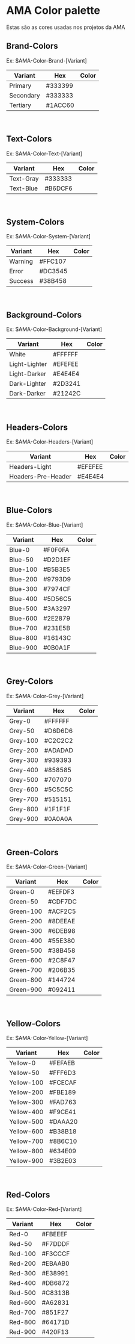 
<Meta title="Foundations/Colors" />


# AMA Color palette
Estas são as cores usadas nos projetos da AMA


## Brand-Colors
Ex: $AMA-Color-Brand-[Variant]
<table>
  <thead>
    <tr>
      <th>Variant</th>
      <th>Hex</th>
      <th>Color</th>
    </tr>
  </thead>
  <tbody>
    <tr>
      <td>Primary</td>
      <td>#333399</td>
      <td><div style={{ backgroundColor: '#333399', width: '100px', height: '30px', borderRadius: "5px" }}></div></td>
    </tr>
    <tr>
      <td>Secondary</td>
      <td>#333333</td>
      <td><div style={{ backgroundColor: '#333333', width: '100px', height: '30px', borderRadius: "5px" }}></div></td>
    </tr>
    <tr>
      <td>Tertiary</td>
      <td>#1ACC60</td>
      <td><div style={{ backgroundColor: '#1ACC60', width: '100px', height: '30px', borderRadius: "5px" }}></div></td>
    </tr>
  </tbody>
</table>

<br/>

## Text-Colors
Ex: $AMA-Color-Text-[Variant]
<table>
  <thead>
    <tr>
      <th>Variant</th>
      <th>Hex</th>
      <th>Color</th>
    </tr>
  </thead>
  <tbody>
    <tr>
      <td>Text-Gray</td>
      <td>#333333</td>
      <td><div style={{ backgroundColor: '#333333', width: '100px', height: '30px', borderRadius: "5px" }}></div></td>
    </tr>
    <tr>
      <td>Text-Blue</td>
      <td>#B6DCF6</td>
      <td><div style={{ backgroundColor: '#B6DCF6', width: '100px', height: '30px', borderRadius: "5px" }}></div></td>
    </tr>
  </tbody>
</table>

<br/>

## System-Colors
Ex: $AMA-Color-System-[Variant]
<table>
  <thead>
    <tr>
      <th>Variant</th>
      <th>Hex</th>
      <th>Color</th>
    </tr>
  </thead>
  <tbody>
    <tr>
      <td>Warning</td>
      <td>#FFC107</td>
      <td><div style={{ backgroundColor: '#FFC107', width: '100px', height: '30px', borderRadius: "5px" }}></div></td>
    </tr>
    <tr>
      <td>Error</td>
      <td>#DC3545</td>
      <td><div style={{ backgroundColor: '#DC3545', width: '100px', height: '30px', borderRadius: "5px" }}></div></td>
    </tr>
    <tr>
      <td>Success</td>
      <td>#38B458</td>
      <td><div style={{ backgroundColor: '#38B458', width: '100px', height: '30px', borderRadius: "5px" }}></div></td>
    </tr>
  </tbody>
</table>

<br/>

## Background-Colors
Ex: $AMA-Color-Background-[Variant] 
<table>
  <thead>
    <tr>
      <th>Variant</th>
      <th>Hex</th>
      <th>Color</th>
    </tr>
  </thead>
  <tbody>
    <tr>
      <td>White</td>
      <td>#FFFFFF</td>
      <td><div style={{ backgroundColor: '#FFFFFF', width: '100px', height: '30px', borderRadius: "5px" }}></div></td>
    </tr>
    <tr>
      <td>Light-Lighter</td>
      <td>#EFEFEE</td>
      <td><div style={{ backgroundColor: '#EFEFEE', width: '100px', height: '30px', borderRadius: "5px" }}></div></td>
    </tr>
    <tr>
      <td>Light-Darker</td>
      <td>#E4E4E4</td>
      <td><div style={{ backgroundColor: '#E4E4E4', width: '100px', height: '30px', borderRadius: "5px" }}></div></td>
    </tr>
    <tr>
      <td>Dark-Lighter</td>
      <td>#2D3241</td>
      <td><div style={{ backgroundColor: '#2D3241', width: '100px', height: '30px', borderRadius: "5px" }}></div></td>
    </tr>
    <tr>
      <td>Dark-Darker</td>
      <td>#21242C</td>
      <td><div style={{ backgroundColor: '#21242C', width: '100px', height: '30px', borderRadius: "5px" }}></div></td>
    </tr>
  </tbody>
</table>

<br/>

## Headers-Colors
Ex: $AMA-Color-Headers-[Variant]
<table>
  <thead>
    <tr>
      <th>Variant</th>
      <th>Hex</th>
      <th>Color</th>
    </tr>
  </thead>
  <tbody>
    <tr>
      <td>Headers-Light</td>
      <td>#EFEFEE</td>
      <td><div style={{ backgroundColor: '#EFEFEE', width: '100px', height: '30px', borderRadius: "5px" }}></div></td>
    </tr>
    <tr>
      <td>Headers-Pre-Header</td>
      <td>#E4E4E4</td>
      <td><div style={{ backgroundColor: '#E4E4E4', width: '100px', height: '30px', borderRadius: "5px" }}></div></td>
    </tr>
  </tbody>
</table>

<br/>

## Blue-Colors
Ex: $AMA-Color-Blue-[Variant]
<table>
  <thead>
    <tr>
      <th>Variant</th>
      <th>Hex</th>
      <th>Color</th>
    </tr>
  </thead>
  <tbody>
    <tr>
      <td>Blue-0</td>
      <td>#F0F0FA</td>
      <td><div style={{ backgroundColor: '#F0F0FA', width: '100px', height: '30px', borderRadius: "5px" }}></div></td>
    </tr>
    <tr>
      <td>Blue-50</td>
      <td>#D2D1EF</td>
      <td><div style={{ backgroundColor: '#D2D1EF', width: '100px', height: '30px', borderRadius: "5px" }}></div></td>
    </tr>
    <tr>
      <td>Blue-100</td>
      <td>#B5B3E5</td>
      <td><div style={{ backgroundColor: '#B5B3E5', width: '100px', height: '30px', borderRadius: "5px" }}></div></td>
    </tr>
    <tr>
      <td>Blue-200</td>
      <td>#9793D9</td>
      <td><div style={{ backgroundColor: '#9793D9', width: '100px', height: '30px', borderRadius: "5px" }}></div></td>
    </tr>
    <tr>
      <td>Blue-300</td>
      <td>#7974CF</td>
      <td><div style={{ backgroundColor: '#7974CF', width: '100px', height: '30px', borderRadius: "5px" }}></div></td>
    </tr>
    <tr>
      <td>Blue-400</td>
      <td>#5D56C5</td>
      <td><div style={{ backgroundColor: '#5D56C5', width: '100px', height: '30px', borderRadius: "5px" }}></div></td>
    </tr>
    <tr>
      <td>Blue-500</td>
      <td>#3A3297</td>
      <td><div style={{ backgroundColor: '#3A3297', width: '100px', height: '30px', borderRadius: "5px" }}></div></td>
    </tr>
    <tr>
      <td>Blue-600</td>
      <td>#2E2879</td>
      <td><div style={{ backgroundColor: '#2E2879', width: '100px', height: '30px', borderRadius: "5px" }}></div></td>
    </tr>
    <tr>
      <td>Blue-700</td>
      <td>#231E5B</td>
      <td><div style={{ backgroundColor: '#231E5B', width: '100px', height: '30px', borderRadius: "5px" }}></div></td>
    </tr>
    <tr>
      <td>Blue-800</td>
      <td>#16143C</td>
      <td><div style={{ backgroundColor: '#16143C', width: '100px', height: '30px', borderRadius: "5px" }}></div></td>
    </tr>
    <tr>
      <td>Blue-900</td>
      <td>#0B0A1F</td>
      <td><div style={{ backgroundColor: '#0B0A1F', width: '100px', height: '30px', borderRadius: "5px" }}></div></td>
    </tr>
  </tbody>
</table>

<br/>

## Grey-Colors
Ex: $AMA-Color-Grey-[Variant]
<table>
  <thead>
    <tr>
      <th>Variant</th>
      <th>Hex</th>
      <th>Color</th>
    </tr>
  </thead>
  <tbody>
    <tr>
      <td>Grey-0</td>
      <td>#FFFFFF</td>
      <td><div style={{ backgroundColor: '#FFFFFF', width: '100px', height: '30px', borderRadius: "5px" }}></div></td>
    </tr>
    <tr>
      <td>Grey-50</td>
      <td>#D6D6D6</td>
      <td><div style={{ backgroundColor: '#D6D6D6', width: '100px', height: '30px', borderRadius: "5px" }}></div></td>
    </tr>
    <tr>
      <td>Grey-100</td>
      <td>#C2C2C2</td>
      <td><div style={{ backgroundColor: '#C2C2C2', width: '100px', height: '30px', borderRadius: "5px" }}></div></td>
    </tr>
    <tr>
      <td>Grey-200</td>
      <td>#ADADAD</td>
      <td><div style={{ backgroundColor: '#ADADAD', width: '100px', height: '30px', borderRadius: "5px" }}></div></td>
    </tr>
    <tr>
      <td>Grey-300</td>
      <td>#939393</td>
      <td><div style={{ backgroundColor: '#939393', width: '100px', height: '30px', borderRadius: "5px" }}></div></td>
    </tr>
    <tr>
      <td>Grey-400</td>
      <td>#858585</td>
      <td><div style={{ backgroundColor: '#858585', width: '100px', height: '30px', borderRadius: "5px" }}></div></td>
    </tr>
    <tr>
      <td>Grey-500</td>
      <td>#707070</td>
      <td><div style={{ backgroundColor: '#707070', width: '100px', height: '30px', borderRadius: "5px" }}></div></td>
    </tr>
    <tr>
      <td>Grey-600</td>
      <td>#5C5C5C</td>
      <td><div style={{ backgroundColor: '#5C5C5C', width: '100px', height: '30px', borderRadius: "5px" }}></div></td>
    </tr>
    <tr>
      <td>Grey-700</td>
      <td>#515151</td>
      <td><div style={{ backgroundColor: '#515151', width: '100px', height: '30px', borderRadius: "5px" }}></div></td>
    </tr>
    <tr>
      <td>Grey-800</td>
      <td>#1F1F1F</td>
      <td><div style={{ backgroundColor: '#1F1F1F', width: '100px', height: '30px', borderRadius: "5px" }}></div></td>
    </tr>
    <tr>
      <td>Grey-900</td>
      <td>#0A0A0A</td>
      <td><div style={{ backgroundColor: '#0A0A0A', width: '100px', height: '30px', borderRadius: "5px" }}></div></td>
    </tr>
  </tbody>
</table>

<br/>

## Green-Colors
Ex: $AMA-Color-Green-[Variant]
<table>
  <thead>
    <tr>
      <th>Variant</th>
      <th>Hex</th>
      <th>Color</th>
    </tr>
  </thead>
  <tbody>
    <tr>
      <td>Green-0</td>
      <td>#EEFDF3</td>
      <td><div style={{ backgroundColor: '#EEFDF3', width: '100px', height: '30px', borderRadius: "5px" }}></div></td>
    </tr>
    <tr>
      <td>Green-50</td>
      <td>#CDF7DC</td>
      <td><div style={{ backgroundColor: '#CDF7DC', width: '100px', height: '30px', borderRadius: "5px" }}></div></td>
    </tr>
    <tr>
      <td>Green-100</td>
      <td>#ACF2C5</td>
      <td><div style={{ backgroundColor: '#ACF2C5', width: '100px', height: '30px', borderRadius: "5px" }}></div></td>
    </tr>
    <tr>
      <td>Green-200</td>
      <td>#8DEEAE</td>
      <td><div style={{ backgroundColor: '#8DEEAE', width: '100px', height: '30px', borderRadius: "5px" }}></div></td>
    </tr>
    <tr>
      <td>Green-300</td>
      <td>#6DEB98</td>
      <td><div style={{ backgroundColor: '#6DEB98', width: '100px', height: '30px', borderRadius: "5px" }}></div></td>
    </tr>
    <tr>
      <td>Green-400</td>
      <td>#55E380</td>
      <td><div style={{ backgroundColor: '#55E380', width: '100px', height: '30px', borderRadius: "5px" }}></div></td>
    </tr>
    <tr>
      <td>Green-500</td>
      <td>#38B458</td>
      <td><div style={{ backgroundColor: '#38B458', width: '100px', height: '30px', borderRadius: "5px" }}></div></td>
    </tr>
    <tr>
      <td>Green-600</td>
      <td>#2C8F47</td>
      <td><div style={{ backgroundColor: '#2C8F47', width: '100px', height: '30px', borderRadius: "5px" }}></div></td>
    </tr>
    <tr>
      <td>Green-700</td>
      <td>#206B35</td>
      <td><div style={{ backgroundColor: '#206B35', width: '100px', height: '30px', borderRadius: "5px" }}></div></td>
    </tr>
    <tr>
      <td>Green-800</td>
      <td>#144724</td>
      <td><div style={{ backgroundColor: '#144724', width: '100px', height: '30px', borderRadius: "5px" }}></div></td>
    </tr>
    <tr>
      <td>Green-900</td>
      <td>#092411</td>
      <td><div style={{ backgroundColor: '#092411', width: '100px', height: '30px', borderRadius: "5px" }}></div></td>
    </tr>
  </tbody>
</table>

<br/>

## Yellow-Colors
Ex: $AMA-Color-Yellow-[Variant]
<table>
  <thead>
    <tr>
      <th>Variant</th>
      <th>Hex</th>
      <th>Color</th>
    </tr>
  </thead>
  <tbody>
    <tr>
      <td>Yellow-0</td>
      <td>#FEFAEB</td>
      <td><div style={{ backgroundColor: '#FEFAEB', width: '100px', height: '30px', borderRadius: "5px" }}></div></td>
    </tr>
    <tr>
      <td>Yellow-50</td>
      <td>#FFF6D3</td>
      <td><div style={{ backgroundColor: '#FFF6D3', width: '100px', height: '30px', borderRadius: "5px" }}></div></td>
    </tr>
    <tr>
      <td>Yellow-100</td>
      <td>#FCECAF</td>
      <td><div style={{ backgroundColor: '#FCECAF', width: '100px', height: '30px', borderRadius: "5px" }}></div></td>
    </tr>
    <tr>
      <td>Yellow-200</td>
      <td>#FBE189</td>
      <td><div style={{ backgroundColor: '#FBE189', width: '100px', height: '30px', borderRadius: "5px" }}></div></td>
    </tr>
    <tr>
      <td>Yellow-300</td>
      <td>#FAD763</td>
      <td><div style={{ backgroundColor: '#FAD763', width: '100px', height: '30px', borderRadius: "5px" }}></div></td>
    </tr>
    <tr>
      <td>Yellow-400</td>
      <td>#F9CE41</td>
      <td><div style={{ backgroundColor: '#F9CE41', width: '100px', height: '30px', borderRadius: "5px" }}></div></td>
    </tr>
    <tr>
      <td>Yellow-500</td>
      <td>#DAAA20</td>
      <td><div style={{ backgroundColor: '#DAAA20', width: '100px', height: '30px', borderRadius: "5px" }}></div></td>
    </tr>
    <tr>
      <td>Yellow-600</td>
      <td>#B38B18</td>
      <td><div style={{ backgroundColor: '#B38B18', width: '100px', height: '30px', borderRadius: "5px" }}></div></td>
    </tr>
    <tr>
      <td>Yellow-700</td>
      <td>#8B6C10</td>
      <td><div style={{ backgroundColor: '#8B6C10', width: '100px', height: '30px', borderRadius: "5px" }}></div></td>
    </tr>
    <tr>
      <td>Yellow-800</td>
      <td>#634E09</td>
      <td><div style={{ backgroundColor: '#634E09', width: '100px', height: '30px', borderRadius: "5px" }}></div></td>
    </tr>
    <tr>
      <td>Yellow-900</td>
      <td>#3B2E03</td>
      <td><div style={{ backgroundColor: '#3B2E03', width: '100px', height: '30px', borderRadius: "5px" }}></div></td>
    </tr>
  </tbody>
</table>

<br/>

## Red-Colors
Ex: $AMA-Color-Red-[Variant]
<table>
  <thead>
    <tr>
      <th>Variant</th>
      <th>Hex</th>
      <th>Color</th>
    </tr>
  </thead>
  <tbody>
    <tr>
      <td>Red-0</td>
      <td>#FBEEEF</td>
      <td><div style={{ backgroundColor: '#FBEEEF', width: '100px', height: '30px', borderRadius: "5px" }}></div></td>
    </tr>
    <tr>
      <td>Red-50</td>
      <td>#F7DDDF</td>
      <td><div style={{ backgroundColor: '#F7DDDF', width: '100px', height: '30px', borderRadius: "5px" }}></div></td>
    </tr>
    <tr>
      <td>Red-100</td>
      <td>#F3CCCF</td>
      <td><div style={{ backgroundColor: '#F3CCCF', width: '100px', height: '30px', borderRadius: "5px" }}></div></td>
    </tr>
    <tr>
      <td>Red-200</td>
      <td>#EBAAB0</td>
      <td><div style={{ backgroundColor: '#EBAAB0', width: '100px', height: '30px', borderRadius: "5px" }}></div></td>
    </tr>
    <tr>
      <td>Red-300</td>
      <td>#E38991</td>
      <td><div style={{ backgroundColor: '#E38991', width: '100px', height: '30px', borderRadius: "5px" }}></div></td>
    </tr>
    <tr>
      <td>Red-400</td>
      <td>#DB6872</td>
      <td><div style={{ backgroundColor: '#DB6872', width: '100px', height: '30px', borderRadius: "5px" }}></div></td>
    </tr>
    <tr>
      <td>Red-500</td>
      <td>#C8313B</td>
      <td><div style={{ backgroundColor: '#C8313B', width: '100px', height: '30px', borderRadius: "5px" }}></div></td>
    </tr>
    <tr>
      <td>Red-600</td>
      <td>#A62831</td>
      <td><div style={{ backgroundColor: '#A62831', width: '100px', height: '30px', borderRadius: "5px" }}></div></td>
    </tr>
    <tr>
      <td>Red-700</td>
      <td>#851F27</td>
      <td><div style={{ backgroundColor: '#851F27', width: '100px', height: '30px', borderRadius: "5px" }}></div></td>
    </tr>
    <tr>
      <td>Red-800</td>
      <td>#64171D</td>
      <td><div style={{ backgroundColor: '#64171D', width: '100px', height: '30px', borderRadius: "5px" }}></div></td>
    </tr>
    <tr>
      <td>Red-900</td>
      <td>#420F13</td>
      <td><div style={{ backgroundColor: '#420F13', width: '100px', height: '30px', borderRadius: "5px" }}></div></td>
    </tr>
  </tbody>
</table>